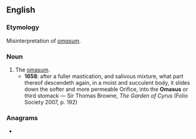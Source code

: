 ==English==

===Etymology===
Misinterpretation of {{etyl|la|en}} ''[[omasum]]''.

===Noun===
{{en-noun|!}}

# The [[omasum]].
#* '''1658''': after a fuller mastication, and salivous mixture, what part thereof descendeth again, in a moist and succulent body, it slides down the softer and more permeable Orifice, into the '''Omasus''' or third stomack — Sir Thomas Browne, ''The Garden of Cyrus'' (Folio Society 2007, p. 192)

===Anagrams===
* {{anagrams|en|a=amossu|Mousas}}